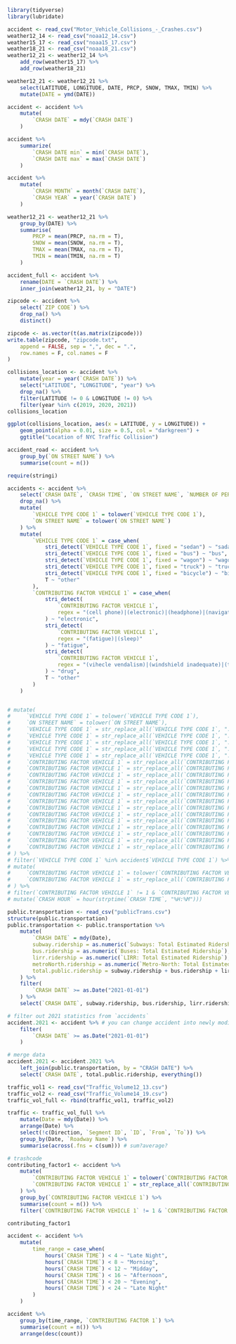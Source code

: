 ```r
library(tidyverse)
library(lubridate)

```

```r

accident <- read_csv("Motor_Vehicle_Collisions_-_Crashes.csv")
weather12_14 <- read_csv("noaa12_14.csv")
weather15_17 <- read_csv("noaa15_17.csv")
weather18_21 <- read_csv("noaa18_21.csv")
weather12_21 <- weather12_14 %>%
    add_row(weather15_17) %>%
    add_row(weather18_21)

weather12_21 <- weather12_21 %>%
    select(LATITUDE, LONGITUDE, DATE, PRCP, SNOW, TMAX, TMIN) %>%
    mutate(DATE = ymd(DATE))
```

```r
accident <- accident %>%
    mutate(
        `CRASH DATE` = mdy(`CRASH DATE`)
    )

accident %>%
    summarize(
        `CRASH DATE min` = min(`CRASH DATE`),
        `CRASH DATE max` = max(`CRASH DATE`)
    )

accident %>%
    mutate(
        `CRASH MONTH` = month(`CRASH DATE`),
        `CRASH YEAR` = year(`CRASH DATE`)
    )

weather12_21 <- weather12_21 %>%
    group_by(DATE) %>%
    summarise(
        PRCP = mean(PRCP, na.rm = T),
        SNOW = mean(SNOW, na.rm = T),
        TMAX = mean(TMAX, na.rm = T),
        TMIN = mean(TMIN, na.rm = T)
    )
```

```r
accident_full <- accident %>%
    rename(DATE = `CRASH DATE`) %>%
    inner_join(weather12_21, by = "DATE")
```


```r
zipcode <- accident %>%
    select(`ZIP CODE`) %>%
    drop_na() %>%
    distinct()

zipcode <- as.vector(t(as.matrix(zipcode)))
write.table(zipcode, "zipcode.txt",
    append = FALSE, sep = ",", dec = ".",
    row.names = F, col.names = F
)
```



```r
collisions_location <- accident %>%
    mutate(year = year(`CRASH DATE`)) %>%
    select("LATITUDE", "LONGITUDE", "year") %>%
    drop_na() %>%
    filter(LATITUDE != 0 & LONGITUDE != 0) %>%
    filter(year %in% c(2019, 2020, 2021))
collisions_location
```

```r
ggplot(collisions_location, aes(x = LATITUDE, y = LONGITUDE)) +
    geom_point(alpha = 0.01, size = 0.5, col = "darkgreen") +
    ggtitle("Location of NYC Traffic Collision")
```

```r
accident_road <- accident %>%
    group_by(`ON STREET NAME`) %>%
    summarise(count = n())
```

```r
require(stringi)

accidents <- accident %>%
    select(`CRASH DATE`, `CRASH TIME`, `ON STREET NAME`, `NUMBER OF PERSONS INJURED`, `NUMBER OF PERSONS KILLED`, `NUMBER OF PEDESTRIANS INJURED`, `NUMBER OF MOTORIST INJURED`, `CONTRIBUTING FACTOR VEHICLE 1`, `VEHICLE TYPE CODE 1`) %>%
    drop_na() %>%
    mutate(
        `VEHICLE TYPE CODE 1` = tolower(`VEHICLE TYPE CODE 1`),
        `ON STREET NAME` = tolower(`ON STREET NAME`)
    ) %>%
    mutate(
        `VEHICLE TYPE CODE 1` = case_when(
            stri_detect(`VEHICLE TYPE CODE 1`, fixed = "sedan") ~ "sadan",
            stri_detect(`VEHICLE TYPE CODE 1`, fixed = "bus") ~ "bus",
            stri_detect(`VEHICLE TYPE CODE 1`, fixed = "wagon") ~ "wagon",
            stri_detect(`VEHICLE TYPE CODE 1`, fixed = "truck") ~ "truck",
            stri_detect(`VEHICLE TYPE CODE 1`, fixed = "bicycle") ~ "bicycle",
            T ~ "other"
        ),
        `CONTRIBUTING FACTOR VEHICLE 1` = case_when(
            stri_detect(
                `CONTRIBUTING FACTOR VEHICLE 1`,
                regex = "(cell phone)|(electronic)|(headphone)|(navigation device)|(texting)"
            ) ~ "electronic",
            stri_detect(
                `CONTRIBUTING FACTOR VEHICLE 1`,
                regex = "(fatigue)|(sleep)"
            ) ~ "fatigue",
            stri_detect(
                `CONTRIBUTING FACTOR VEHICLE 1`,
                regex = "(vihecle vendalism)|(windshield inadequate)|(tire failure/inadequate)|(tinted windows)|(headlights defective)|(brakes defective)|(accelerator defective)",
            ) ~ "drug",
            T ~ "other"
        )
    )


# mutate(
#     `VEHICLE TYPE CODE 1` = tolower(`VEHICLE TYPE CODE 1`),
#     `ON STREET NAME` = tolower(`ON STREET NAME`),
#     `VEHICLE TYPE CODE 1` = str_replace_all(`VEHICLE TYPE CODE 1`, ".*sedan.*", "sedan"),
#     `VEHICLE TYPE CODE 1` = str_replace_all(`VEHICLE TYPE CODE 1`, ".*bus.*", "bus"),
#     `VEHICLE TYPE CODE 1` = str_replace_all(`VEHICLE TYPE CODE 1`, ".*wagon.*", "wagon"),
#     `VEHICLE TYPE CODE 1` = str_replace_all(`VEHICLE TYPE CODE 1`, ".*truck.*", "truck"),
#     `VEHICLE TYPE CODE 1` = str_replace_all(`VEHICLE TYPE CODE 1`, ".*bicycle.*", "bike"),
#     `CONTRIBUTING FACTOR VEHICLE 1` = str_replace_all(`CONTRIBUTING FACTOR VEHICLE 1`, ".*cell phone.*", "electronic devices"),
#     `CONTRIBUTING FACTOR VEHICLE 1` = str_replace_all(`CONTRIBUTING FACTOR VEHICLE 1`, ".*electronic.*", "electronic devices"),
#     `CONTRIBUTING FACTOR VEHICLE 1` = str_replace_all(`CONTRIBUTING FACTOR VEHICLE 1`, ".*headphone.*", "electronic devices"),
#     `CONTRIBUTING FACTOR VEHICLE 1` = str_replace_all(`CONTRIBUTING FACTOR VEHICLE 1`, ".*navigation device.*", "electronic devices"),
#     `CONTRIBUTING FACTOR VEHICLE 1` = str_replace_all(`CONTRIBUTING FACTOR VEHICLE 1`, ".*texting.*", "electronic devices"),
#     `CONTRIBUTING FACTOR VEHICLE 1` = str_replace_all(`CONTRIBUTING FACTOR VEHICLE 1`, ".*fatigue.*", "fatigue"),
#     `CONTRIBUTING FACTOR VEHICLE 1` = str_replace_all(`CONTRIBUTING FACTOR VEHICLE 1`, ".*sleep.*", "fatigue"),
#     `CONTRIBUTING FACTOR VEHICLE 1` = str_replace_all(`CONTRIBUTING FACTOR VEHICLE 1`, ".*vihecle vendalism.*", "vihecle defection"),
#     `CONTRIBUTING FACTOR VEHICLE 1` = str_replace_all(`CONTRIBUTING FACTOR VEHICLE 1`, ".*windshield inadequate.*", "vihecle defection"),
#     `CONTRIBUTING FACTOR VEHICLE 1` = str_replace_all(`CONTRIBUTING FACTOR VEHICLE 1`, ".*tire failure/inadequate.*", "vihecle defection"),
#     `CONTRIBUTING FACTOR VEHICLE 1` = str_replace_all(`CONTRIBUTING FACTOR VEHICLE 1`, ".*tinted windows.*", "vihecle defection"),
#     `CONTRIBUTING FACTOR VEHICLE 1` = str_replace_all(`CONTRIBUTING FACTOR VEHICLE 1`, ".*headlights defective.*", "vihecle defection"),
#     `CONTRIBUTING FACTOR VEHICLE 1` = str_replace_all(`CONTRIBUTING FACTOR VEHICLE 1`, ".*brakes defective.*", "vihecle defection"),
#     `CONTRIBUTING FACTOR VEHICLE 1` = str_replace_all(`CONTRIBUTING FACTOR VEHICLE 1`, ".*accelerator defective.*", "vihecle defection")
# ) %>%
# filter(`VEHICLE TYPE CODE 1` %in% accident$`VEHICLE TYPE CODE 1`) %>%
# mutate(
#     `CONTRIBUTING FACTOR VEHICLE 1` = tolower(`CONTRIBUTING FACTOR VEHICLE 1`),
#     `CONTRIBUTING FACTOR VEHICLE 1` = str_replace_all(`CONTRIBUTING FACTOR VEHICLE 1`, "illness*", "illness")
# ) %>%
# filter(`CONTRIBUTING FACTOR VEHICLE 1` != 1 & `CONTRIBUTING FACTOR VEHICLE 1` != 80 & `CONTRIBUTING FACTOR VEHICLE 1` != "unspecified") %>%
# mutate(`CRASH HOUR` = hour(strptime(`CRASH TIME`, "%H:%M")))
```

```r
public.transportation <- read_csv("publicTrans.csv")
structure(public.transportation)
public.transportation <- public.transportation %>%
    mutate(
        `CRASH DATE` = mdy(Date),
        subway.ridership = as.numeric(`Subways: Total Estimated Ridership`),
        bus.ridership = as.numeric(`Buses: Total Estimated Ridership`),
        lirr.ridership = as.numeric(`LIRR: Total Estimated Ridership`),
        metroNorth.ridership = as.numeric(`Metro-North: Total Estimated Ridership`),
        total.public.ridership = subway.ridership + bus.ridership + lirr.ridership + metroNorth.ridership
    ) %>%
    filter(
        `CRASH DATE` >= as.Date("2021-01-01")
    ) %>%
    select(`CRASH DATE`, subway.ridership, bus.ridership, lirr.ridership, metroNorth.ridership, total.public.ridership)

# filter out 2021 statistics from `accidents`
accident.2021 <- accident %>% # you can change accident into newly modified data frame
    filter(
        `CRASH DATE` >= as.Date("2021-01-01")
    )

# merge data
accident.2021 <- accident.2021 %>%
    left_join(public.transportation, by = "CRASH DATE") %>%
    select(`CRASH DATE`, total.public.ridership, everything())
```


```r
traffic_vol1 <- read_csv("Traffic_Volume12_13.csv")
traffic_vol2 <- read_csv("Traffic_Volume14_19.csv")
traffic_vol_full <- rbind(traffic_vol1, traffic_vol2)

traffic <- traffic_vol_full %>%
    mutate(Date = mdy(Date)) %>%
    arrange(Date) %>%
    select(!c(Direction, `Segment ID`, `ID`, `From`, `To`)) %>%
    group_by(Date, `Roadway Name`) %>%
    summarise(across(.fns = c(sum))) # sum?average?
```


```r
# trashcode
contributing_factor1 <- accident %>%
    mutate(
        `CONTRIBUTING FACTOR VEHICLE 1` = tolower(`CONTRIBUTING FACTOR VEHICLE 1`),
        `CONTRIBUTING FACTOR VEHICLE 1` = str_replace_all(`CONTRIBUTING FACTOR VEHICLE 1`, "illness*", "illness")
    ) %>%
    group_by(`CONTRIBUTING FACTOR VEHICLE 1`) %>%
    summarise(count = n()) %>%
    filter(`CONTRIBUTING FACTOR VEHICLE 1` != 1 & `CONTRIBUTING FACTOR VEHICLE 1` != 80 & `CONTRIBUTING FACTOR VEHICLE 1` != "unspecified")

contributing_factor1
```


```r

accident <- accident %>%
    mutate(
        time_range = case_when(
            hours(`CRASH TIME`) < 4 ~ "Late Night",
            hours(`CRASH TIME`) < 8 ~ "Morning",
            hours(`CRASH TIME`) < 12 ~ "Midday",
            hours(`CRASH TIME`) < 16 ~ "Afternoon",
            hours(`CRASH TIME`) < 20 ~ "Evening",
            hours(`CRASH TIME`) < 24 ~ "Late Night"
        )
    )
```

```r

accident %>%
    group_by(time_range, `CONTRIBUTING FACTOR 1`) %>%
    summarise(count = n()) %>%
    arrange(desc(count))
```